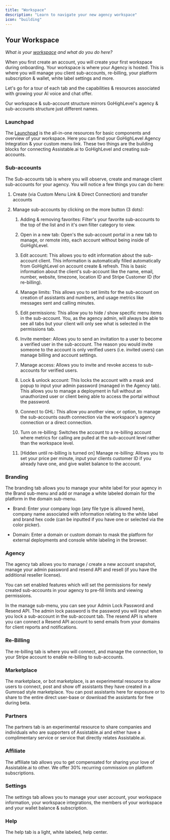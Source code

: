 ```yaml
---
title: "Workspace"
description: "Learn to navigate your new agency workspace"
icon: "building"
---
```


## Your Workspace

*What is your* [*workspace*](https://createassistants.com/dashboard) *and what do you do here?*

When you first create an account, you will create your first workspace during onboarding. Your workspace is where your Agency is hosted. This is where you will manage you client sub-accounts, re-billing, your platform subscription & wallet, white label settings and more.

Let's go for a tour of each tab and the capabilities & resources associated with growing your AI voice and chat offer.

<Note>
  Our workspace & sub-account structure mirrors GoHighLevel's agency & sub-accounts structure just different names.
</Note>

### Launchpad

The [Launchpad](https://createassistants.com/dashboard?page=home) is the all-in-one resources for basic components and overview of your workspace. Here you can find your GoHighLevel Agency Integration & your custom menu link. These two things are the building blocks for connecting Assistable.ai to GoHighLevel and creating sub-accounts.

### Sub-accounts

The Sub-accounts tab is where you will observe, create and manage client sub-accounts for your agency. You will notice a few things you can do here:

1. Create (via Custom Menu Link & Direct Connection) and transfer accounts

2. Manage sub-accounts by clicking on the more button (3 dots):

   1. Adding & removing favorites: Filter's your favorite sub-accounts to the top of the list and in it's own filter category to view.

   2. Open in a new tab: Open's the sub-account portal in a new tab to manage, or remote into, each account without being inside of GoHighLevel.

   3. Edit account: This allows you to edit information about the sub-account client. This information is automatically filled automatically from GoHighLevel on account create & refresh. This is basic information about the client's sub-account like the name, email, number, website, timezone, location ID and Stripe Customer ID (for re-billing).

   4. Manage limits: This allows you to set limits for the sub-account on creation of assistants and numbers, and usage metrics like messages sent and calling minutes.

   5. Edit permissions: This allow you to hide / show specific menu items in the sub-account. You, as the agency admin, will always be able to see all tabs but your client will only see what is selected in the permissions tab.

   6. Invite member: Allows you to send an invitation to a user to become a verified user in the sub-account. The reason you would invite someone to the account is only verified users (i.e. invited users) can manage billing and account settings.

   7. Manage access: Allows you to invite and revoke access to sub-accounts for verified users.

   8. Lock & unlock account: This locks the account with a mask and popup to input your admin password (managed in the Agency tab). This allows you to manage a deployment in full without an unauthorized user or client being able to access the portal without the password.

   9. Connect to GHL: This allow you another view, or option, to manage the sub-accounts oauth connection via the workspace's agency connection or a direct connection.

   10. Turn on re-billing: Switches the account to a re-billing account where metrics for calling are pulled at the sub-account level rather than the workspace level.

   11. \[Hidden until re-billing is turned on] Manage re-billing: Allows you to set your price per minute, input your clients customer ID if you already have one, and give wallet balance to the account.

### Branding

The branding tab allows you to manage your white label for your agency in the Brand sub-menu and add or manage a white labeled domain for the platform in the domain sub-menu.

* Brand: Enter your company logo (any file type is allowed here), company name associated with information relating to the white label and brand hex code (can be inputted if you have one or selected via the color picker).

* Domain: Enter a domain or custom domain to mask the platform for external deployments and console white labeling in the browser.

### Agency

The agency tab allows you to manage / create a new account snapshot, manage your admin password and resend API and resell (if you have the additional reseller license).

You can set enabled features which will set the permissions for newly created sub-accounts in your agency to pre-fill limits and viewing permissions.

In the manage sub-menu, you can see your Admin Lock Password and Resend API. The admin lock password is the password you will input when you lock a sub-account in the sub-account tab. The resend API is where you can connect a Resend API account to send emails from your domains for client reports and notifications.

### Re-Billing

The re-billing tab is where you will connect, and manage the connection, to your Stripe account to enable re-billing to sub-accounts.

### Marketplace

The marketplace, or bot marketplace, is an experimental resource to allow users to connect, post and show off assistants they have created in a Gumroad style marketplace. You can post assistants here for exposure or to share to the entire direct user-base or download the assistants for free during beta.

### Partners

The partners tab is an experimental resource to share companies and individuals who are supporters of Assistable.ai and either have a complimentary service or service that directly relates Assistable.ai.

### Affiliate

The affiliate tab allows you to get compensated for sharing your love of Assistable.ai to other. We offer 30% recurring commission on platform subscriptions.

### Settings

The settings tab allows you to manage your user account, your workspace information, your workspace integrations, the members of your workspace and your wallet balance & subscription.

### Help

The help tab is a light, white labeled, help center.